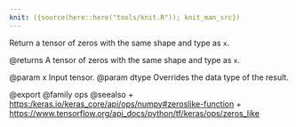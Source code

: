 ```yaml
---
knit: ({source(here::here("tools/knit.R")); knit_man_src})
---
```

Return a tensor of zeros with the same shape and type as `x`.

@returns
    A tensor of zeros with the same shape and type as `x`.

@param x Input tensor.
@param dtype Overrides the data type of the result.

@export
@family ops
@seealso
+ <https:/keras.io/keras_core/api/ops/numpy#zeroslike-function>
+ <https://www.tensorflow.org/api_docs/python/tf/keras/ops/zeros_like>
